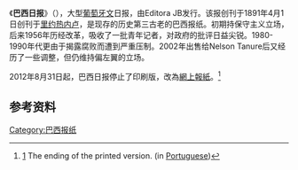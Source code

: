 《'''巴西日报'''》（{{lang-pt|Jornal do Brasil}}），大型[[葡萄牙文|葡萄牙文]]日报，由Editora JB发行。该报创刊于1891年4月1日创刊于[[里约热内卢|里约热内卢]]，是现存的历史第三古老的巴西报纸。初期持保守主义立场，后来1956年历经改革，吸收了一批青年记者，对政府的批评日益尖锐。1980-1990年代更由于揭露腐败而遭到严重压制。2002年出售给Nelson Tanure后又经历了一些调整，但仍维持偏左翼的立场。

2012年8月31日起，巴西日报停止了印刷版，改為[[網上報紙|網上報紙]]。<ref>[http://oglobo.globo.com/economia/mat/2010/08/31/o-adeus-ao-jornal-do-brasil-apos-119-anos-um-dos-diarios-mais-importantes-do-pais-deixa-de-existir-na-sua-versao-em-papel-917524544.asp] {{Wayback|url=http://oglobo.globo.com/economia/mat/2010/08/31/o-adeus-ao-jornal-do-brasil-apos-119-anos-um-dos-diarios-mais-importantes-do-pais-deixa-de-existir-na-sua-versao-em-papel-917524544.asp |date=20100904092658 }}  The ending of the printed version. (in [[Portuguese_language|Portuguese]])</ref>
==参考资料==
{{reflist}}
[[Category:巴西报纸|Category:巴西报纸]]
